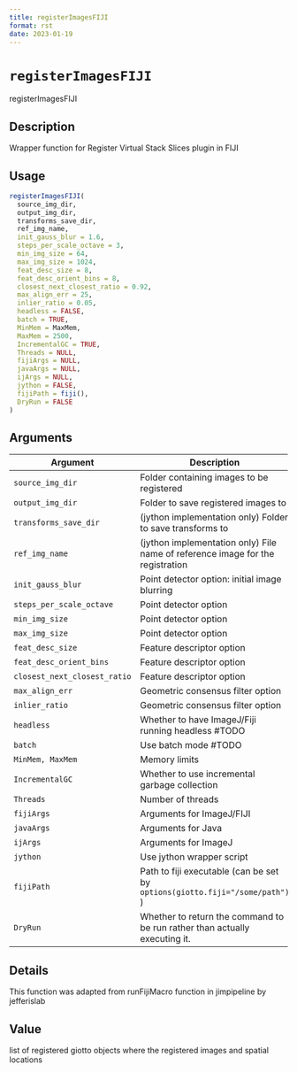 ```yaml
--- 
title: registerImagesFIJI 
format: rst 
date: 2023-01-19 
--- 
```

# `registerImagesFIJI`

registerImagesFIJI


## Description

Wrapper function for Register Virtual Stack Slices plugin in FIJI


## Usage

```r
registerImagesFIJI(
  source_img_dir,
  output_img_dir,
  transforms_save_dir,
  ref_img_name,
  init_gauss_blur = 1.6,
  steps_per_scale_octave = 3,
  min_img_size = 64,
  max_img_size = 1024,
  feat_desc_size = 8,
  feat_desc_orient_bins = 8,
  closest_next_closest_ratio = 0.92,
  max_align_err = 25,
  inlier_ratio = 0.05,
  headless = FALSE,
  batch = TRUE,
  MinMem = MaxMem,
  MaxMem = 2500,
  IncrementalGC = TRUE,
  Threads = NULL,
  fijiArgs = NULL,
  javaArgs = NULL,
  ijArgs = NULL,
  jython = FALSE,
  fijiPath = fiji(),
  DryRun = FALSE
)
```


## Arguments

Argument      |Description
------------- |----------------
`source_img_dir`     |     Folder containing images to be registered
`output_img_dir`     |     Folder to save registered images to
`transforms_save_dir`     |     (jython implementation only) Folder to save transforms to
`ref_img_name`     |     (jython implementation only) File name of reference image for the registration
`init_gauss_blur`     |     Point detector option: initial image blurring
`steps_per_scale_octave`     |     Point detector option
`min_img_size`     |     Point detector option
`max_img_size`     |     Point detector option
`feat_desc_size`     |     Feature descriptor option
`feat_desc_orient_bins`     |     Feature descriptor option
`closest_next_closest_ratio`     |     Feature descriptor option
`max_align_err`     |     Geometric consensus filter option
`inlier_ratio`     |     Geometric consensus filter option
`headless`     |     Whether to have ImageJ/Fiji running headless #TODO
`batch`     |     Use batch mode #TODO
`MinMem, MaxMem`     |     Memory limits
`IncrementalGC`     |     Whether to use incremental garbage collection
`Threads`     |     Number of threads
`fijiArgs`     |     Arguments for ImageJ/FIJI
`javaArgs`     |     Arguments for Java
`ijArgs`     |     Arguments for ImageJ
`jython`     |     Use jython wrapper script
`fijiPath`     |     Path to fiji executable (can be set by `options(giotto.fiji="/some/path")` )
`DryRun`     |     Whether to return the command to be run rather than actually executing it.


## Details

This function was adapted from runFijiMacro function in jimpipeline by jefferislab


## Value

list of registered giotto objects where the registered images and spatial locations


